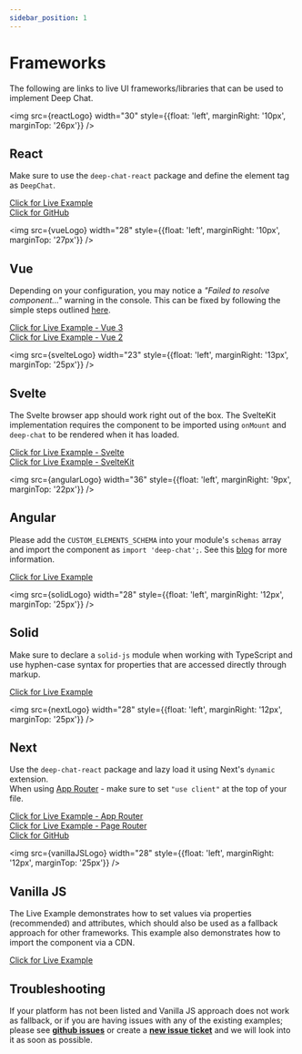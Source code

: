 ```yaml
---
sidebar_position: 1
---
```


# Frameworks

The following are links to live UI frameworks/libraries that can be used to implement Deep Chat.


<img src={reactLogo} width="30" style={{float: 'left', marginRight: '10px', marginTop: '26px'}} />

## React

Make sure to use the `deep-chat-react` package and define the element tag as `DeepChat`.

[Click for Live Example](https://stackblitz.com/edit/deep-chat-react?file=src%2FApp.tsx) <br />
[Click for GitHub](https://github.com/OvidijusParsiunas/deep-chat/tree/main/example-servers/ui)

<img src={vueLogo} width="28" style={{float: 'left', marginRight: '10px', marginTop: '27px'}} />

## Vue

Depending on your configuration, you may notice a _"Failed to resolve component..."_ warning in the console. This can be fixed by following
the simple steps outlined [here](https://vuejs.org/guide/extras/web-components.html#using-custom-elements-in-vue).

[Click for Live Example - Vue 3](https://stackblitz.com/edit/deep-chat-vue3?file=src%2FApp.vue) <br />
[Click for Live Example - Vue 2](https://codesandbox.io/s/deep-chat-vue2-cdqpt2?file=/src/App.vue)

<img src={svelteLogo} width="23" style={{float: 'left', marginRight: '13px', marginTop: '25px'}} />

## Svelte

The Svelte browser app should work right out of the box. The SvelteKit implementation requires the component to be imported using `onMount` and
`deep-chat` to be rendered when it has loaded.

[Click for Live Example - Svelte](https://stackblitz.com/edit/deep-chat-svelte?file=src%2FApp.svelte) <br />
[Click for Live Example - SvelteKit](https://stackblitz.com/edit/deep-chat-sveltekit?file=src%2Froutes%2F%2Bpage.svelte)

<img src={angularLogo} width="36" style={{float: 'left', marginRight: '9px', marginTop: '22px'}} />

## Angular

Please add the `CUSTOM_ELEMENTS_SCHEMA` into your module's `schemas` array and import the component
as `import 'deep-chat';`. See this [blog](https://www.thisdot.co/blog/how-to-integrate-web-components-using-lit-in-angular) for more information.

[Click for Live Example](https://stackblitz.com/edit/deep-chat-angular?file=src%2Fapp%2Fapp.component.ts)

<img src={solidLogo} width="28" style={{float: 'left', marginRight: '12px', marginTop: '25px'}} />

## Solid

Make sure to declare a `solid-js` module when working with TypeScript and use hyphen-case syntax for properties that are accessed directly through markup.

[Click for Live Example](https://stackblitz.com/edit/deep-chat-solid?file=src%2FApp.tsx)

<img src={nextLogo} width="28" style={{float: 'left', marginRight: '12px', marginTop: '25px'}} />

## Next

Use the `deep-chat-react` package and lazy load it using Next's `dynamic` extension. <br />
When using [App Router](https://nextjs.org/docs/app) - make sure to set `"use client"` at the top of your file.

[Click for Live Example - App Router](https://stackblitz.com/edit/deep-chat-nextjs-app?file=app%2Fpage.tsx) <br />
[Click for Live Example - Page Router](https://stackblitz.com/edit/deep-chat-nextjs?file=pages%2Findex.tsx) <br />
[Click for GitHub](https://github.com/OvidijusParsiunas/deep-chat/tree/main/example-servers/nextjs)

<img src={vanillaJSLogo} width="28" style={{float: 'left', marginRight: '12px', marginTop: '25px'}} />

## Vanilla JS

The Live Example demonstrates how to set values via properties (recommended) and attributes, which should also be used as a
fallback approach for other frameworks. This example also demonstrates how to import the component via a CDN.

[Click for Live Example](https://codesandbox.io/s/deep-chat-vanillajs-v2ywnv?file=/index.html)

## Troubleshooting

If your platform has not been listed and Vanilla JS approach does not work as fallback, or if you are having issues with any of
the existing examples; please see [**github issues**](https://github.com/OvidijusParsiunas/deep-chat/issues) or create
a [**new issue ticket**](https://github.com/OvidijusParsiunas/deep-chat/issues/new) and we will look into
it as soon as possible.
